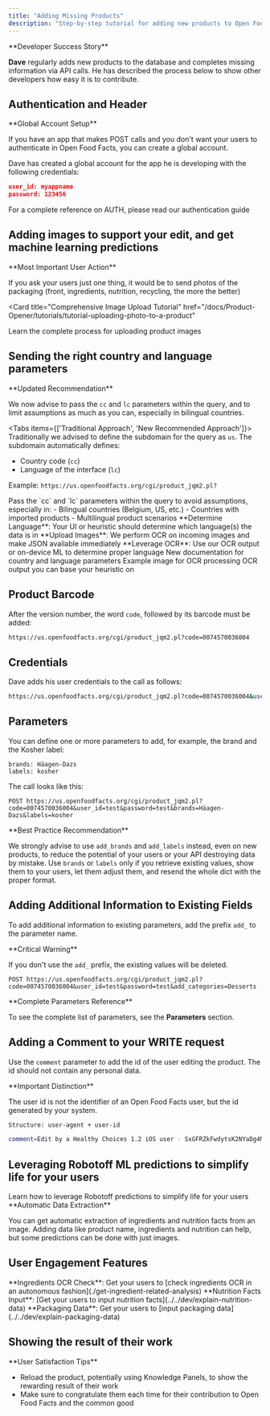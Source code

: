 ```yaml
---
title: "Adding Missing Products"
description: "Step-by-step tutorial for adding new products to Open Food Facts database via API with authentication, images, and proper data handling"
---
```



<Callout>
**Developer Success Story**

**Dave** regularly adds new products to the database and completes missing information via API calls. He has described the process below to show other developers how easy it is to contribute.

</Callout>

## Authentication and Header

<Callout type="info">
**Global Account Setup**

If you have an app that makes POST calls and you don't want your users to authenticate in Open Food Facts, you can create a global account.

</Callout>

Dave has created a global account for the app he is developing with the following credentials:

```json title="Global Account Credentials"
user_id: myappname
password: 123456
```

<Card title="Complete Authentication Reference" href="/docs/Product-Opener/tutorials/index#authentication">
  For a complete reference on AUTH, please read our authentication guide
</Card>

## Adding images to support your edit, and get machine learning predictions

<Callout type="info">
**Most Important User Action**

If you ask your users just one thing, it would be to send photos of the packaging (front, ingredients, nutrition, recycling, the more the better)

</Callout>

<Card
  title="Comprehensive Image Upload Tutorial"
  href="/docs/Product-Opener/tutorials/tutorial-uploading-photo-to-a-product"
>
  Learn the complete process for uploading product images
</Card>

## Sending the right country and language parameters

<Callout type="warn">
**Updated Recommendation**

We now advise to pass the `cc` and `lc` parameters within the query, and to limit assumptions as much as you can, especially in bilingual countries.

</Callout>

<Tabs items={['Traditional Approach', 'New Recommended Approach']}>
<Tab value="Traditional Approach">
Traditionally we advised to define the subdomain for the query as `us`. The subdomain automatically defines:
- Country code (`cc`) 
- Language of the interface (`lc`)

Example: `https://us.openfoodfacts.org/cgi/product_jqm2.pl?`

</Tab>
<Tab value="New Recommended Approach">
Pass the `cc` and `lc` parameters within the query to avoid assumptions, especially in:
- Bilingual countries (Belgium, US, etc.)
- Countries with imported products
- Multilingual product scenarios
</Tab>
</Tabs>

<Steps>
  <Step>
    **Determine Language**: Your UI or heuristic should determine which
    language(s) the data is in
  </Step>
  <Step>
    **Upload Images**: We perform OCR on incoming images and make JSON available
    immediately
  </Step>
  <Step>
    **Leverage OCR**: Use our OCR output or on-device ML to determine proper
    language
  </Step>
</Steps>

<Cards>
  <Card
    title="CC and LC Parameters Documentation"
    href="https://openfoodfacts.github.io/openfoodfacts-server/api/ref-v2/#cmp--parameters-cc"
  >
    New documentation for country and language parameters
  </Card>
  <Card
    title="Sample Image"
    href="https://images.openfoodfacts.org/images/products/26073347/2.jpg"
  >
    Example image for OCR processing
  </Card>
  <Card
    title="Sample JSON"
    href="https://images.openfoodfacts.org/images/products/26073347/2.json"
  >
    OCR output you can base your heuristic on
  </Card>
</Cards>

## Product Barcode

After the version number, the word `code`, followed by its barcode must be added:

```bash title="Barcode URL Structure"
https://us.openfoodfacts.org/cgi/product_jqm2.pl?code=0074570036004
```

## Credentials

Dave adds his user credentials to the call as follows:

```bash title="URL with Credentials"
https://us.openfoodfacts.org/cgi/product_jqm2.pl?code=0074570036004&user_id=myappname&password=
```

## Parameters

You can define one or more parameters to add, for example, the brand and the Kosher label:

```text title="Parameter Examples"
brands: Häagen-Dazs
labels: kosher
```

The call looks like this:

```http title="Complete POST Request"
POST https://us.openfoodfacts.org/cgi/product_jqm2.pl?code=0074570036004&user_id=test&password=test&brands=Häagen-Dazs&labels=kosher
```

<Callout type="warn">
**Best Practice Recommendation**

We strongly advise to use `add_brands` and `add_labels` instead, even on new products, to reduce the potential of your users or your API destroying data by mistake. Use `brands` or `labels` only if you retrieve existing values, show them to your users, let them adjust them, and resend the whole dict with the proper format.

</Callout>

## Adding Additional Information to Existing Fields

To add additional information to existing parameters, add the prefix `add_` to the parameter name.

<Callout type="warn">
**Critical Warning**

If you don't use the `add_` prefix, the existing values will be deleted.

</Callout>

```http title="Adding Categories Example"
POST https://us.openfoodfacts.org/cgi/product_jqm2.pl?code=0074570036004&user_id=test&password=test&add_categories=Desserts
```

<Callout>
**Complete Parameters Reference**

To see the complete list of parameters, see the **Parameters** section.

</Callout>

## Adding a Comment to your WRITE request

Use the `comment` parameter to add the id of the user editing the product. The id should not contain any personal data.

<Callout type="warn">
**Important Distinction**

The user id is not the identifier of an Open Food Facts user, but the id generated by your system.

</Callout>

```bash title="Comment Structure"
Structure: user-agent + user-id
```

```bash title="Comment Example"
comment=Edit by a Healthy Choices 1.2 iOS user - SxGFRZkFwdytsK2NYaDg4MzRVenNvUEI4LzU2a2JWK05LZkFRSWc9PQ
```

## Leveraging Robotoff ML predictions to simplify life for your users

<Card title="Robotoff Prediction Guide" href="/docs/Product-Opener/tutorials/intro-robotoff">
  Learn how to leverage Robotoff predictions to simplify life for your users
</Card>

<Cards>
  <Card
    title="Category Prediction"
    description="Useful for Nutri-Score and Eco-Score calculation"
  />
  <Card
    title="Quality Labels"
    description="Automatic detection of certification labels"
  />
  <Card
    title="Brand Recognition"
    description="Automatic brand identification from images"
  />
  <Card
    title="Weight Extraction"
    description="Weight predictions from product images"
  />
</Cards>

<Callout type="info">
**Automatic Data Extraction**

You can get automatic extraction of ingredients and nutrition facts from an image. Adding data like product name, ingredients and nutrition can help, but some predictions can be done with just images.

</Callout>

## User Engagement Features

<Steps>
  <Step>
    **Ingredients OCR Check**: Get your users to [check ingredients OCR in an
    autonomous fashion](./get-ingredient-related-analysis)
  </Step>
  <Step>
    **Nutrition Facts Input**: [Get your users to input nutrition
    facts](../../dev/explain-nutrition-data)
  </Step>
  <Step>
    **Packaging Data**: Get your users to [input packaging
    data](../../dev/explain-packaging-data)
  </Step>
</Steps>

## Showing the result of their work

<Callout type="info">
  **User Satisfaction Tips**

- Reload the product, potentially using Knowledge Panels, to show the rewarding result of their work
- Make sure to congratulate them each time for their contribution to Open Food Facts and the common good

</Callout>
